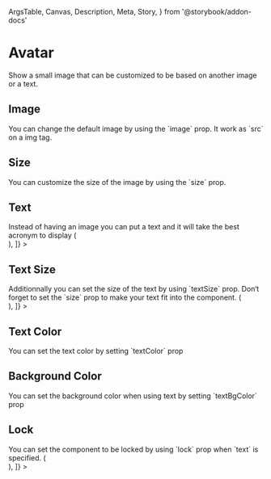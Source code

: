   ArgsTable,
  Canvas,
  Description,
  Meta,
  Story,
} from '@storybook/addon-docs'

<Meta title="Components/Data Display/Avatar" component={Avatar} />

# Avatar

<Description>
  Show a small image that can be customized to be based on another image or a
  text.
</Description>

<Canvas>
  <Story name="Basic">
    <Avatar />
  </Story>
</Canvas>

## Image

<Description>
  You can change the default image by using the `image` prop. It work as `src`
  on a img tag.
</Description>

<Canvas>
  <Story name="Image">
    <Avatar image={support} />
  </Story>
</Canvas>

## Size

<Description>
  You can customize the size of the image by using the `size` prop.
</Description>

<Canvas>
  <Story name="Size">
    <Avatar size={48} />
  </Story>
</Canvas>

## Text

<Description>
  Instead of having an image you can put a text and it will take the best
  acronym to display
</Description>

<Canvas>
  <Story
    name="Text"
    decorators={[
      StoryContent => (
        <div style={{ alignItems: 'center', display: 'flex' }}>
          <StoryContent />
        </div>
      ),
    ]}
  >
    <Avatar text="Hello" mr={1} />
    <Avatar text="Hello You" />
    <Avatar text="This is a really long text for an acronym" ml={1} />
  </Story>
</Canvas>

## Text Size

<Description>
  Additionnally you can set the size of the text by using `textSize` prop.
  Don&lsquo;t forget to set the `size` prop to make your text fit into the
  component.
</Description>

<Canvas>
  <Story
    name="Text size"
    decorators={[
      StoryContent => (
        <div style={{ alignItems: 'center', display: 'flex' }}>
          <StoryContent />
        </div>
      ),
    ]}
  >
    <Avatar size={20} textSize={10} text="Hello You" mr={1} />
    <Avatar size={40} textSize={20} text="Hello You" mr={1} />
    <Avatar size={50} textSize={30} text="Hello You" mr={1} />
    <Avatar size={80} textSize={50} text="Hello You" />
  </Story>
</Canvas>

## Text Color

<Description>
  You can set the text color by setting `textColor` prop
</Description>

<Canvas>
  <Story name="text color">
    <Avatar text="Hello You" textColor="black" />
  </Story>
</Canvas>

## Background Color

<Description>
  You can set the background color when using text by setting `textBgColor` prop
</Description>

<Canvas>
  <Story name="Background color">
    <Avatar text="Hello You" textBgColor="warning" />
  </Story>
</Canvas>

## Lock

<Description>
  You can set the component to be locked by using `lock` prop when `text` is
  specified.
</Description>

<Canvas>
  <Story
    name="Lock"
    decorators={[
      StoryContent => (
        <div style={{ alignItems: 'center', display: 'flex' }}>
          <StoryContent />
        </div>
      ),
    ]}
  >
    <Avatar text="Hello You" lock mr={1} />
    <Avatar size={48} textSize={32} text="Hello You" lock />
  </Story>
</Canvas>

<ArgsTable of={Avatar} />
